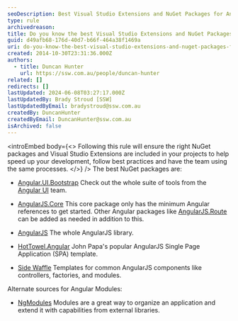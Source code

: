 ```yaml
---
seoDescription: Best Visual Studio Extensions and NuGet Packages for AngularJS development to speed up project development, follow best practices, and ensure team collaboration.
type: rule
archivedreason:
title: Do you know the best Visual Studio Extensions and NuGet Packages for AngularJS?
guid: d49afb68-176d-40d7-b66f-464a38f1469a
uri: do-you-know-the-best-visual-studio-extensions-and-nuget-packages-for-angularjs
created: 2014-10-30T23:31:36.000Z
authors:
  - title: Duncan Hunter
    url: https://ssw.com.au/people/duncan-hunter
related: []
redirects: []
lastUpdated: 2024-06-08T03:27:17.000Z
lastUpdatedBy: Brady Stroud [SSW]
lastUpdatedByEmail: bradystroud@ssw.com.au
createdBy: DuncanHunter
createdByEmail: DuncanHunter@ssw.com.au
isArchived: false
---
```


<introEmbed
  body={<>
Following this rule will ensure the right NuGet packages and Visual Studio Extensions are included in your projects to help speed up your development, follow best practices and have the team using the same processes.
  </>}
/>
The best NuGet packages are:

- [Angular.UI.Bootstrap](https://www.nuget.org/packages/Angular.UI.Bootstrap)
  Check out the whole suite of tools from the [Angular UI](https://angular-ui.github.io/) team.

- [AngularJS.Core](https://www.nuget.org/packages/AngularJS.Core/)
  This core package only has the minimum Angular references to get started. Other Angular packages like [AngularJS.Route](https://www.nuget.org/packages/AngularJS.Route/) can be added as needed in addition to this.

- [AngularJS](https://www.nuget.org/packages/angularjs)
  The whole AngularJS library.

- [HotTowel.Angular](https://www.nuget.org/packages/HotTowel.Angular/)
  John Papa's popular AngularJS Single Page Application (SPA) template.

- [Side Waffle](https://github.com/ligershark/side-waffle)
  Templates for common AngularJS components like controllers, factories, and modules.

Alternate sources for Angular Modules:

- [NgModules](https://angular.io/guide/ngmodules)
  Modules are a great way to organize an application and extend it with capabilities from external libraries.
